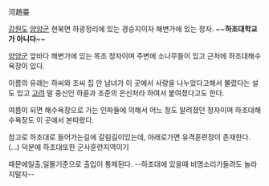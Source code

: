 河趙臺 

[[강원도]] [[양양]]군 현북면 하광정리에 있는 경승지이자 해변가에 있는 정자. ~~'''하조대학교가 아니다'''~~

[[양양]]군 앞바다 해변가에 있는 목조 정자이며 주변에 소나무들이 있고 근처에 하조대해수욕장이 있다. 

이름의 유래는 하씨와 조씨 집 안 남녀가 이 곳에서 사랑을 나누었다고해서 불렸다는 설도 있고 [[고려]] 말 중신인 하륜과 조준의 은신처라 하여서 붙여졌다고도 한다.  

여름이 되면 해수욕장으로 가는 인파들에 의해서 어느 정도 알려졌던 정자이며 하조대해수욕장도 이 곳에서 본따왔다.

참고로 하조대로 들어가는길에 갈림길이있는데, 아래로가면 유격훈련장이 존재한다.(...) 덕분에 하조대또한 군사훈련지역이기

때문에일출,일몰기준으로 출입이 통제된다. --하조대에 있을때 비명소리가들려도 놀라지말자--
